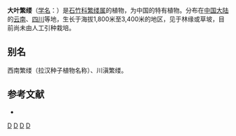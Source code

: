 {{Speciesbox
| taxon = Stellaria(植物) delavayi
| binomial_authority = Franch.
}}

'''大叶繁缕'''（[[学名|学名]]：{{lang|la|''Stellaria delavayi''}}）是[[石竹科|石竹科]][[繁缕属|繁缕属]]的植物，为中国的特有植物。分布在[[中国大陆|中国大陆]]的[[云南|云南]]、[[四川|四川]]等地，生长于海拔1,800米至3,400米的地区，见于林缘或草坡，目前尚未由人工引种栽培。

== 别名 ==
西南繁缕（拉汉种子植物名称）、川滇繁缕。

== 参考文献 ==
<div class="references-small">
* {{cite web| url =http://www.bioinfo.cn/db05/KmzwSpecies.php?action=view&id=2804| title =大叶繁缕| work =《中国高等植物数据库全库》| publisher =中国科学院微生物研究所| author =昆明植物研究所| accessdate =2009-02-23| deadurl =yes| archiveurl =https://web.archive.org/web/20160305040830/http://www.bioinfo.cn/db05/KmzwSpecies.php?action=view&id=2804| archivedate =2016-03-05}}
</div>
{{Taxonbar|from=Q10934041}}

[[Category:繁缕属|D]]
[[Category:中国特有植物|D]]
[[Category:云南植物|D]]
[[Category:四川植物|D]]